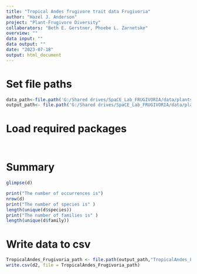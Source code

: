 ```yaml
---
title: "Tropical Andes frugivore trait data Frugivoria"
author: "Hazel J. Anderson"
project: "Plant-Frugivore Diversity"
collaborators: "Beth E. Gerstner, Phoebe L. Zarnetske"
overview: ""
data input: ""
data output: ""
date: "2023-07-18"
output: html_document
---
```


# Set file paths
```r
data_path<-file.path('G:/Shared drives/SpaCE_Lab_FRUGIVORIA/data/plants/L0')
output_path<- file.path('G:/Shared drives/SpaCE_Lab_FRUGIVORIA/data/plants/L0')
```

# Load required packages
```r

```

```r

```


# Summary 
```r
glimpse(d)
```

```r
print("The number of occurrences is")
nrow(d)
print("The number of species is" )
length(unique(d$species))
print("The number of families is" )
length(unique(d$family))
```

# Write data to csv
```r
TropicalAndes_Frugivoria_path <- file.path(output_path,"TropicalAndes_Frugivoria_frugivore_traits.csv") 
write.csv(d2, file = TropicalAndes_Frugivoria_path)
```
